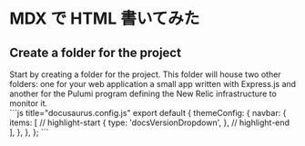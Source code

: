 # MDX で HTML 書いてみた

## Create a folder for the project

<div className="mdx-grid">
  <div>
    Start by creating a folder for the project. This folder will house two other
    folders: one for your web application a small app written with Express.js
    and another for the Pulumi program defining the New Relic infrastructure to
    monitor it.
  </div>
  <div>
    ```js title="docusaurus.config.js"
    export default {
      themeConfig: {
        navbar: {
          items: [
            // highlight-start
            {
              type: 'docsVersionDropdown',
            },
            // highlight-end
          ],
        },
      },
    };
    ```
  </div>
</div>
